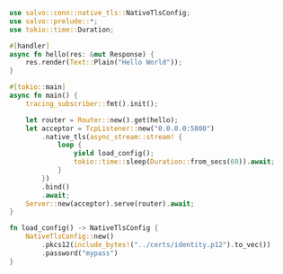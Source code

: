 ```rust  title="tls-native-tls-reload/src/main.rs"
use salvo::conn::native_tls::NativeTlsConfig;
use salvo::prelude::*;
use tokio::time::Duration;

#[handler]
async fn hello(res: &mut Response) {
    res.render(Text::Plain("Hello World"));
}

#[tokio::main]
async fn main() {
    tracing_subscriber::fmt().init();

    let router = Router::new().get(hello);
    let acceptor = TcpListener::new("0.0.0.0:5800")
        .native_tls(async_stream::stream! {
            loop {
                yield load_config();
                tokio::time::sleep(Duration::from_secs(60)).await;
            }
        })
        .bind()
        .await;
    Server::new(acceptor).serve(router).await;
}

fn load_config() -> NativeTlsConfig {
    NativeTlsConfig::new()
        .pkcs12(include_bytes!("../certs/identity.p12").to_vec())
        .password("mypass")
}

```